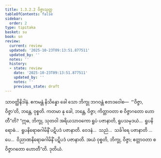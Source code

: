 ```yaml
---
title: 1.3.2.2 ဝိဇ္ဇာသုတ္တ
tableOfContents: false
sidebar:
  order: 2
type: tipitaka
basket: su
book: sn
review:
  current: review
  updated: '2025-10-23T09:13:51.877511'
  updated_by: ''
  notes: ''
  history:
  - state: review
    date: '2025-10-23T09:13:51.877511'
    updated_by: ''
    notes: ''
    previous_state: draft
---
```



<ReviewStatus review={frontmatter.review} showDetails={true} />

<HypothesisAnnotation frontmatter={frontmatter} />

<DynamicBreadcrumb />

<Division number="114" book="sn" e="ch" v="18" p="297">

<Paragraph number="683" book="sn">
သာဝတ္ထိနိဒါနံ. ဧကမန္တံ နိသိန္နော ခေါ သော ဘိက္ခု ဘဂဝန္တံ ဧတဒဝေါစ—  “‘ဝိဇ္ဇာ, ဝိဇ္ဇာ’တိ, ဘန္တေ, ဝုစ္စတိ. ကတမာ နု ခေါ, ဘန္တေ, ဝိဇ္ဇာ; ကိတ္တာဝတာ စ ဝိဇ္ဇာဂတော ဟောတီ”တိ? “ဣဓ, ဘိက္ခု, သုတဝါ အရိယသာဝကော ရူပံ ပဇာနာတိ, ရူပသမုဒယံ…  ရူပနိရောဓံ…  ရူပနိရောဓဂါမိနိံ ပဋိပဒံ ပဇာနာတိ. ဝေဒနံ…  သညံ…  သင်္ခါရေ ပဇာနာတိ …ပေ…  ဝိညာဏနိရောဓဂါမိနိံ ပဋိပဒံ ပဇာနာတိ. အယံ ဝုစ္စတိ, ဘိက္ခု, ဝိဇ္ဇာ; ဧတ္တာဝတာ စ ဝိဇ္ဇာဂတော ဟောတီ”တိ.

</Paragraph>
</Division>

<Paragraph number="684" type="center" book="sn">
ဒုတိယံ.
</Paragraph>